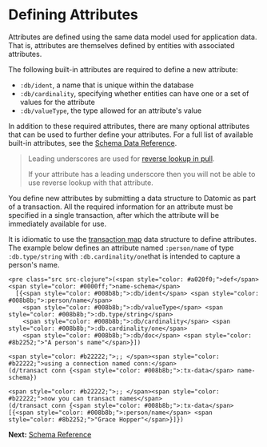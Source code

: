 Defining Attributes
===================

Attributes are defined using the same data model used for application data. That is, attributes are themselves defined by entities with associated attributes.

The following built-in attributes are required to define a new attribute:

- `:db/ident`, a name that is unique within the database
- `:db/cardinality`, specifying whether entities can have one or a set of values for the attribute
- `:db/valueType`, the type allowed for an attribute's value

In addition to these required attributes, there are many optional attributes that can be used to further define your attributes. For a full list of available built-in attributes, see the [Schema Data Reference](schema-reference.html).

> Leading underscores are used for [reverse lookup in pull](../query/query-pull.html#reverse-lookup).
> 
> If your attribute has a leading underscore then you will not be able to use reverse lookup with that attribute.

You define new attributes by submitting a data structure to Datomic as part of a transaction. All the required information for an attribute must be specified in a single transaction, after which the attribute will be immediately available for use.

It is idiomatic to use the [transaction map](../transactions/transaction-data-reference.html#map-form) data structure to define attributes. The example below defines an attribute named `:person/name` of type `:db.type/string` with `:db.cardinality/one`that is intended to capture a person's name.

```
<pre class="src src-clojure">(<span style="color: #a020f0;">def</span> <span style="color: #0000ff;">name-schema</span>
  [{<span style="color: #008b8b;">:db/ident</span> <span style="color: #008b8b;">:person/name</span>
    <span style="color: #008b8b;">:db/valueType</span> <span style="color: #008b8b;">:db.type/string</span>
    <span style="color: #008b8b;">:db/cardinality</span> <span style="color: #008b8b;">:db.cardinality/one</span>
    <span style="color: #008b8b;">:db/doc</span> <span style="color: #8b2252;">"A person's name"</span>}])

<span style="color: #b22222;">;; </span><span style="color: #b22222;">using a connection named conn:</span>
(d/transact conn {<span style="color: #008b8b;">:tx-data</span> name-schema})

<span style="color: #b22222;">;; </span><span style="color: #b22222;">now you can transact names</span>
(d/transact conn {<span style="color: #008b8b;">:tx-data</span> [{<span style="color: #008b8b;">:person/name</span> <span style="color: #8b2252;">"Grace Hopper"</span>}]})
```



**Next:** [Schema Reference](schema-reference.html)